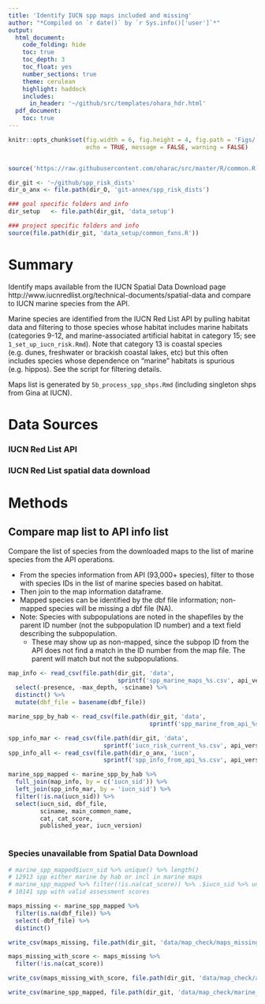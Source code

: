 ```yaml
---
title: 'Identify IUCN spp maps included and missing'
author: "*Compiled on `r date()` by `r Sys.info()['user']`*"
output: 
  html_document:
    code_folding: hide
    toc: true
    toc_depth: 3
    toc_float: yes
    number_sections: true
    theme: cerulean
    highlight: haddock
    includes: 
      in_header: '~/github/src/templates/ohara_hdr.html'
  pdf_document:
    toc: true
---
```


``` r

knitr::opts_chunk$set(fig.width = 6, fig.height = 4, fig.path = 'Figs/',
                      echo = TRUE, message = FALSE, warning = FALSE)


source('https://raw.githubusercontent.com/oharac/src/master/R/common.R')

dir_git <- '~/github/spp_risk_dists'
dir_o_anx <- file.path(dir_O, 'git-annex/spp_risk_dists')

### goal specific folders and info
dir_setup   <- file.path(dir_git, 'data_setup')

### project specific folders and info
source(file.path(dir_git, 'data_setup/common_fxns.R'))

```

# Summary

Identify maps available from the IUCN Spatial Data Download page http://www.iucnredlist.org/technical-documents/spatial-data and compare to IUCN marine species from the API.  

Marine species are identified from the IUCN Red List API by pulling habitat data and filtering to those species whose habitat includes marine  habitats (categories 9-12, and marine-associated artificial habitat in category 15; see `1_set_up_iucn_risk.Rmd`).  Note that category 13 is coastal species (e.g. dunes, freshwater or brackish coastal lakes, etc) but this often includes species whose dependence on "marine" habitats is spurious (e.g. hippos).  See the script for filtering details.

Maps list is generated by `5b_process_spp_shps.Rmd` (including singleton shps from Gina at IUCN).

# Data Sources

### IUCN Red List API

### IUCN Red List spatial data download

# Methods

## Compare map list to API info list

Compare the list of species from the downloaded maps to the list of marine species from the API operations.  

* From the species information from API (93,000+ species), filter to those with species IDs in the list of marine species based on habitat.  
* Then join to the map information dataframe.  
* Mapped species can be identified by the dbf file information; non-mapped species will be missing a dbf file (NA).
* Note: Species with subpopulations are noted in the shapefiles by the parent ID number (not the subpopulation ID number) and a text field describing the subpopulation.  
    * These may show up as non-mapped, since the subpop ID from the API does not find a match in the ID number from the map file.  The parent will match but not the subpopulations.

``` r

map_info <- read_csv(file.path(dir_git, 'data',
                               sprintf('spp_marine_maps_%s.csv', api_version))) %>%
  select(-presence, -max_depth, -sciname) %>%
  distinct() %>%
  mutate(dbf_file = basename(dbf_file))

marine_spp_by_hab <- read_csv(file.path(dir_git, 'data', 
                                        sprintf('spp_marine_from_api_%s.csv', api_version)))

spp_info_mar <- read_csv(file.path(dir_git, 'data',
                           sprintf('iucn_risk_current_%s.csv', api_version)))
spp_info_all <- read_csv(file.path(dir_o_anx, 'iucn',
                           sprintf('spp_info_from_api_%s.csv', api_version)))

marine_spp_mapped <- marine_spp_by_hab %>%
  full_join(map_info, by = c('iucn_sid')) %>%
  left_join(spp_info_mar, by = 'iucn_sid') %>%
  filter(!is.na(iucn_sid)) %>%
  select(iucn_sid, dbf_file, 
         sciname, main_common_name, 
         cat, cat_score, 
         published_year, iucn_version)
  

```

### Species unavailable from Spatial Data Download

``` r

# marine_spp_mapped$iucn_sid %>% unique() %>% length()
# 12913 spp either marine by hab or incl in marine maps
# marine_spp_mapped %>% filter(!is.na(cat_score)) %>% .$iucn_sid %>% unique() %>% length()
# 10141 spp with valid assessment scores

maps_missing <- marine_spp_mapped %>%
  filter(is.na(dbf_file)) %>%
  select(-dbf_file) %>%
  distinct()

write_csv(maps_missing, file.path(dir_git, 'data/map_check/maps_missing.csv'))

maps_missing_with_score <- maps_missing %>%
  filter(!is.na(cat_score))

write_csv(maps_missing_with_score, file.path(dir_git, 'data/map_check/assessed_maps_missing.csv'))

write_csv(marine_spp_mapped, file.path(dir_git, 'data/map_check/marine_spp_mapped.csv'))
```
